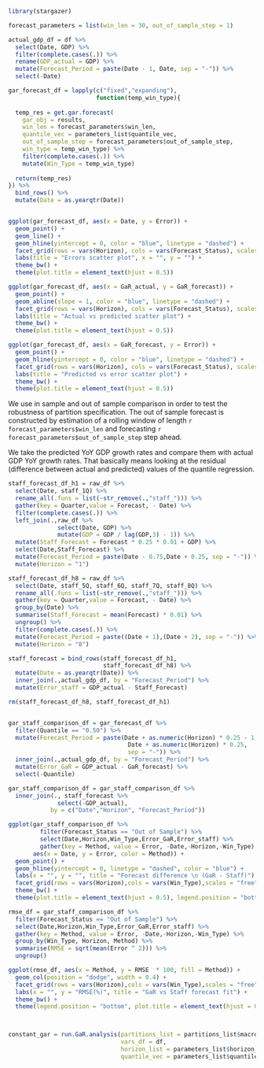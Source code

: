 
```r

library(stargazer)

```


```r

forecast_parameters = list(win_len = 30, out_of_sample_step = 1)

```


```r

actual_gdp_df = df %>% 
  select(Date, GDP) %>% 
  filter(complete.cases(.)) %>% 
  rename(GDP_actual = GDP) %>% 
  mutate(Forecast_Period = paste(Date - 1, Date, sep = "-")) %>% 
  select(-Date)
```


```r

gar_forecast_df = lapply(c("fixed","expanding"),
                         function(temp_win_type){
  
  temp_res = get.gar.forecast(
    gar_obj = results,
    win_len = forecast_parameters$win_len,
    quantile_vec = parameters_list$quantile_vec,
    out_of_sample_step = forecast_parameters$out_of_sample_step,
    win_type = temp_win_type) %>% 
    filter(complete.cases(.)) %>% 
    mutate(Win_Type = temp_win_type)
  
  return(temp_res)
}) %>% 
  bind_rows() %>% 
  mutate(Date = as.yearqtr(Date))



```


\section{Residuals analysis}

```r

ggplot(gar_forecast_df, aes(x = Date, y = Error)) + 
  geom_point() + 
  geom_line() + 
  geom_hline(yintercept = 0, color = "blue", linetype = "dashed") + 
  facet_grid(rows = vars(Horizon), cols = vars(Forecast_Status), scales = "free") + 
  labs(title = "Errors scatter plot", x = "", y = "") + 
  theme_bw() + 
  theme(plot.title = element_text(hjust = 0.5))

```


```r

ggplot(gar_forecast_df, aes(x = GaR_actual, y = GaR_forecast)) + 
  geom_point() + 
  geom_abline(slope = 1, color = "blue", linetype = "dashed") + 
  facet_grid(rows = vars(Horizon), cols = vars(Forecast_Status), scales = "free") + 
  labs(title = "Actual vs predicted scatter plot") + 
  theme_bw() + 
  theme(plot.title = element_text(hjust = 0.5))


```


```r

ggplot(gar_forecast_df, aes(x = GaR_forecast, y = Error)) + 
  geom_point() + 
  geom_hline(yintercept = 0, color = "blue", linetype = "dashed") +
  facet_grid(rows = vars(Horizon), cols = vars(Forecast_Status), scales = "free") + 
  labs(title = "Predicted vs error scatter plot") + 
  theme_bw() + 
  theme(plot.title = element_text(hjust = 0.5))


```


\subsection{Forecast accuracy}

We use in sample and out of sample comparison in order to test the robustness of partition
specification. The out of sample forecast is constructed by estimation of a rolling window of length
`r forecast_parameters$win_len` and forecasting `r forecast_parameters$out_of_sample_step` step ahead.

\subsection{Comparison to actual GDP}

We take the predicted YoY GDP growth rates and compare them with actual
GDP YoY growth rates. That basically means looking at the residual
(difference between actual and predicted) values of the quantile regression.



\section{Comparison to staff forecast}

```r

staff_forecast_df_h1 = raw_df %>% 
  select(Date, staff_1Q) %>% 
  rename_all(.funs = list(~str_remove(.,"staff_"))) %>% 
  gather(key = Quarter,value = Forecast, - Date) %>% 
  filter(complete.cases(.)) %>% 
  left_join(.,raw_df %>% 
              select(Date, GDP) %>% 
              mutate(GDP = GDP / lag(GDP,3) - 1)) %>% 
  mutate(Staff_Forecast = Forecast * 0.25 * 0.01 + GDP) %>% 
  select(Date,Staff_Forecast) %>% 
  mutate(Forecast_Period = paste(Date - 0.75,Date + 0.25, sep = "-")) %>% 
  mutate(Horizon = "1")

staff_forecast_df_h8 = raw_df %>% 
  select(Date, staff_5Q, staff_6Q, staff_7Q, staff_8Q) %>% 
  rename_all(.funs = list(~str_remove(.,"staff_"))) %>% 
  gather(key = Quarter,value = Forecast, - Date) %>% 
  group_by(Date) %>% 
  summarise(Staff_Forecast = mean(Forecast) * 0.01) %>% 
  ungroup() %>% 
  filter(complete.cases(.)) %>% 
  mutate(Forecast_Period = paste((Date + 1),(Date + 2), sep = "-")) %>% 
  mutate(Horizon = "8")

staff_forecast = bind_rows(staff_forecast_df_h1,
                           staff_forecast_df_h8) %>% 
  mutate(Date = as.yearqtr(Date)) %>% 
  inner_join(.,actual_gdp_df, by = "Forecast_Period") %>% 
  mutate(Error_staff = GDP_actual - Staff_Forecast)

rm(staff_forecast_df_h8, staff_forecast_df_h1)



```


```r

gar_staff_comparison_df = gar_forecast_df %>% 
  filter(Quantile == "0.50") %>% 
  mutate(Forecast_Period = paste(Date + as.numeric(Horizon) * 0.25 - 1,
                                  Date + as.numeric(Horizon) * 0.25,
                                  sep = "-")) %>% 
  inner_join(.,actual_gdp_df, by = "Forecast_Period") %>% 
  mutate(Error_GaR = GDP_actual - GaR_forecast) %>% 
  select(-Quantile)

gar_staff_comparison_df = gar_staff_comparison_df %>% 
  inner_join(., staff_forecast %>% 
              select(-GDP_actual),
            by = c("Date","Horizon", "Forecast_Period"))

```


```r

ggplot(gar_staff_comparison_df %>% 
         filter(Forecast_Status == "Out of Sample") %>% 
         select(Date,Horizon,Win_Type,Error_GaR,Error_staff) %>% 
         gather(key = Method, value = Error, -Date,-Horizon,-Win_Type),
       aes(x = Date, y = Error, color = Method)) + 
  geom_point() + 
  geom_hline(yintercept = 0, linetype = "dashed", color = "blue") + 
  labs(x = "", y = "", title = "Forecast difference \n (GaR - Staff)") + 
  facet_grid(rows = vars(Horizon),cols = vars(Win_Type),scales = "free") + 
  theme_bw() + 
  theme(plot.title = element_text(hjust = 0.5), legend.position = "bottom")

```


```r

rmse_df = gar_staff_comparison_df %>% 
  filter(Forecast_Status == "Out of Sample") %>% 
  select(Date,Horizon,Win_Type,Error_GaR,Error_staff) %>% 
  gather(key = Method, value = Error, -Date,-Horizon,-Win_Type) %>%
  group_by(Win_Type, Horizon, Method) %>% 
  summarise(RMSE = sqrt(mean(Error ^ 2))) %>% 
  ungroup()

ggplot(rmse_df, aes(x = Method, y = RMSE  * 100, fill = Method)) + 
  geom_col(position = "dodge", width = 0.4) + 
  facet_grid(rows = vars(Horizon),cols = vars(Win_Type),scales = "free") + 
  labs(x = "", y = "RMSE(%)", title = "GaR vs Staff forecast fit") +
  theme_bw() + 
  theme(legend.position = "bottom", plot.title = element_text(hjust = 0.5))




```


\section{Comparison to constant}

```r

constant_gar = run.GaR.analysis(partitions_list = partitions_list$macro,
                                vars_df = df,
                                horizon_list = parameters_list$horizon_list,
                                quantile_vec = parameters_list$quantile_vec)

```

